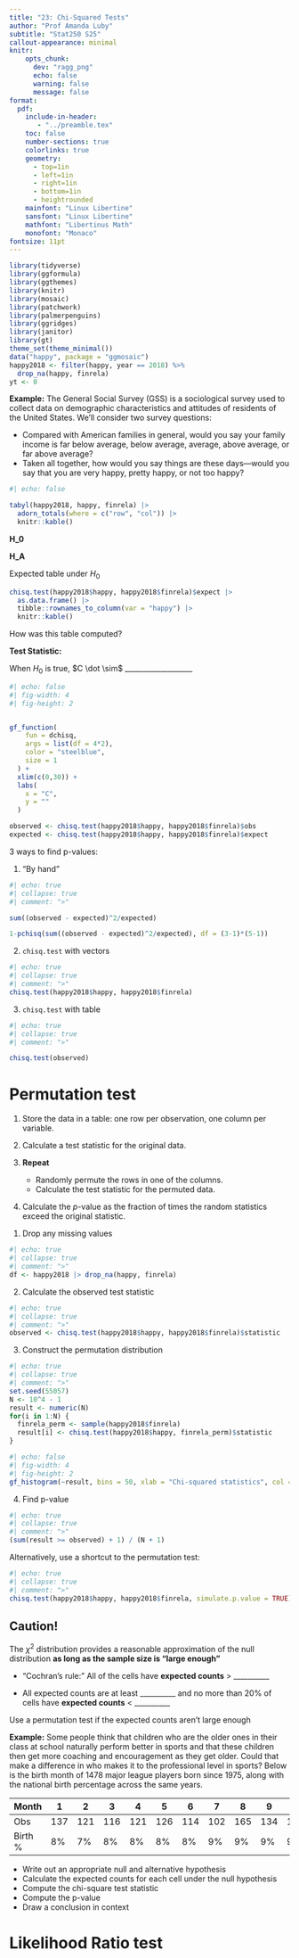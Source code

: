 ```yaml
---
title: "23: Chi-Squared Tests"
author: "Prof Amanda Luby"
subtitle: "Stat250 S25"
callout-appearance: minimal
knitr:
    opts_chunk: 
      dev: "ragg_png"
      echo: false
      warning: false
      message: false
format:
  pdf:
    include-in-header: 
       - "../preamble.tex"
    toc: false
    number-sections: true
    colorlinks: true
    geometry:
      - top=1in
      - left=1in
      - right=1in
      - bottom=1in
      - heightrounded
    mainfont: "Linux Libertine"
    sansfont: "Linux Libertine"
    mathfont: "Libertinus Math"
    monofont: "Monaco"
fontsize: 11pt
---
```


```r
library(tidyverse)
library(ggformula)
library(ggthemes)
library(knitr)
library(mosaic)
library(patchwork)
library(palmerpenguins)
library(ggridges)
library(janitor)
library(gt)
theme_set(theme_minimal())
data("happy", package = "ggmosaic")
happy2018 <- filter(happy, year == 2018) %>%
  drop_na(happy, finrela)
yt <- 0
```

**Example:**  The General Social Survey (GSS) is a sociological survey used to collect data on demographic characteristics and attitudes of residents of the United States. We'll consider two survey questions:

  *  Compared with American families in general, would you say your family income is far below average, below average, average, above average, or far above average?
  * Taken all together, how would you say things are these days—would you say that you are very happy, pretty happy, or not too happy?
  
```r
#| echo: false

tabyl(happy2018, happy, finrela) |>
  adorn_totals(where = c("row", "col")) |>
  knitr::kable()
```

**H_0**

\vspace{.25in}

**H_A**

\vspace{.25in}

Expected table under $H_0$

```r
chisq.test(happy2018$happy, happy2018$finrela)$expect |>
  as.data.frame() |>
  tibble::rownames_to_column(var = "happy") |>
  knitr::kable()
```

How was this table computed?

\vspace{1in}

**Test Statistic:**

\vspace{.5in}

When $H_0$ is true, $C \dot \sim$ ___________________

```r
#| echo: false
#| fig-width: 4
#| fig-height: 2


gf_function(
    fun = dchisq,
    args = list(df = 4*2),
    color = "steelblue",
    size = 1
  ) + 
  xlim(c(0,30)) + 
  labs(
    x = "C",
    y = ""
  )

observed <- chisq.test(happy2018$happy, happy2018$finrela)$obs
expected <- chisq.test(happy2018$happy, happy2018$finrela)$expect
```

3 ways to find p-values: 

1. "By hand"

```r
#| echo: true
#| collapse: true
#| comment: ">"

sum((observed - expected)^2/expected)

1-pchisq(sum((observed - expected)^2/expected), df = (3-1)*(5-1))
```

2. `chisq.test` with vectors

```r
#| echo: true
#| collapse: true
#| comment: ">"
chisq.test(happy2018$happy, happy2018$finrela)
```

3. `chisq.test` with table

```r
#| echo: true
#| collapse: true
#| comment: ">"

chisq.test(observed)
```

# Permutation test {-}

:::{.nonincremental}
1. Store the data in a table: one row per observation, one column per variable. 

2. Calculate a test statistic for the original data. 

3. **Repeat** 
  
    + Randomly permute the rows in one of the columns. 
    + Calculate the test statistic for the permuted data. 

4. Calculate the $p$-value as the fraction of times the random statistics exceed the original statistic. 
:::

1. Drop any missing values

```r
#| echo: true
#| collapse: true
#| comment: ">"
df <- happy2018 |> drop_na(happy, finrela)
```

2. Calculate the observed test statistic
```r
#| echo: true
#| collapse: true
#| comment: ">"
observed <- chisq.test(happy2018$happy, happy2018$finrela)$statistic
```

3. Construct the permutation distribution 

```r
#| echo: true
#| collapse: true
#| comment: ">"
set.seed(55057)
N <- 10^4 - 1
result <- numeric(N)
for(i in 1:N) {
  finrela_perm <- sample(happy2018$finrela)
  result[i] <- chisq.test(happy2018$happy, finrela_perm)$statistic
}
```

```r
#| echo: false
#| fig-width: 4
#| fig-height: 2
gf_histogram(~result, bins = 50, xlab = "Chi-squared statistics", col = "white") 
```

4. Find p-value

```r
#| echo: true
#| collapse: true
#| comment: ">"
(sum(result >= observed) + 1) / (N + 1)
```

Alternatively, use a shortcut to the permutation test:

```r
#| echo: true
#| collapse: true
#| comment: ">"
chisq.test(happy2018$happy, happy2018$finrela, simulate.p.value = TRUE)
```

::: callout-warning
## Caution!

The $\chi^2$ distribution provides a reasonable approximation of the null distribution **as long as the sample size is "large enough"**

- "Cochran's rule:" All of the cells have **expected counts** > __________

- All expected counts are at least __________ and no more than 20% of cells have **expected counts** < __________
:::

Use a permutation test if the expected counts aren't large enough


**Example:** Some people think that children who are the older ones in their class at school naturally perform better in sports and that these children then get more coaching and encouragement as they get older. Could that make a difference in who makes it to the professional level in sports? Below is the birth month of 1478 major league players born since 1975, along with the national birth percentage across the same years.


| Month    | 1     | 2     | 3     | 4     | 5     | 6     | 7     | 8     | 9     | 10    | 11    | 12    |
|----------|-------|-------|-------|-------|-------|-------|-------|-------|-------|-------|-------|-------|
| Obs      | 137   | 121   | 116   | 121   | 126   | 114   | 102   | 165   | 134   | 115   | 105   | 122   |
| Birth \% | 8\%   | 7\%   | 8\%   | 8\%   | 8\%   | 8\%   | 9\%   | 9\%   | 9\%   | 9\%   | 8\%   | 9\%   |



- Write out an appropriate null and alternative hypothesis
- Calculate the expected counts for each cell under the null hypothesis
- Compute the chi-square test statistic
- Compute the p-value
- Draw a conclusion in context


\vspace{4in}

# Likelihood Ratio test {-}


